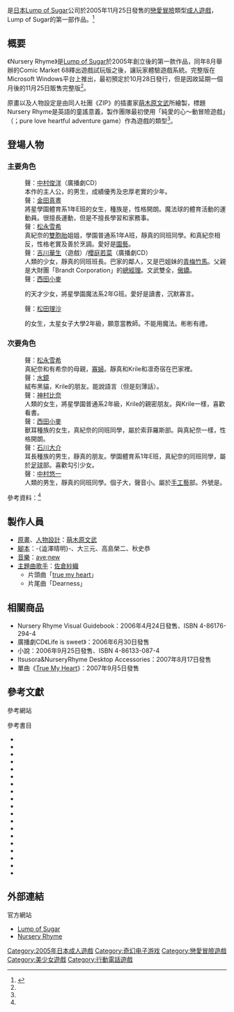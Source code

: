 {{Infobox animanga/Headerofja
|標題= Nursery Rhyme 
|圖像= Nursery Rhyme package.jpg
|尺寸= 200x 
|說明= 
|日文名稱= Nursery Rhyme -ナーサリィ☆ライム-
|英文名稱= 
|假名= ナーサリィ ライム 
|羅馬字= Nāsarī Raimu
|類型= [[美少女|美少女]]、[[愛情|戀愛]]、[[校園|校園]]
}}
{{Infobox animanga/Game
|標題= 
|圖像= 
|尺寸= 
|類型= [[戀愛冒險|戀愛冒險]]
|使用平台= [[Microsoft_Windows|Windows]] 98/ME/2000/XP（PC）<br />[[NTT_DoCoMo|DoCoMo]] FOMA900/901（手機）
|遊戲引擎= [[Ethornell|Ethornell]]
|開發團隊= [[Lump_of_Sugar|Lump of Sugar]]
|代理商= [[Lump_of_Sugar|Lump of Sugar]]（PC）<br />{{nihongo|[[Moepli|Moepli]]|もえぷり}}（手機）
|製作人= 
|監製= 
|腳本=  澁澤晴明、大三元、高島榮二、秋史恭
|人物設定= [[萌木原文武|萌木原文武]]
|音樂= [[ave;new|ave;new]]
|遊戲人數= 1
|發售日= 2005年11月25日（PC）<br />2006年9月8日（手機）
|對象年齡= 18禁
|結局數= 6
}}
{{Infobox animanga/Footerofja}}
{{日本作品|Nursery Rhyme|Nursery Rhyme -ナーサリィ☆ライム-}}是[[日本|日本]][[Lump_of_Sugar|Lump of Sugar]]公司於2005年11月25日發售的[[戀愛冒險|戀愛冒險]]類型[[日本成人遊戲|成人遊戲]]，Lump of Sugar的第一部作品。<ref name="A">{{cite web |url=http://www.getchu.com/soft.phtml?id=168681 |script-title=ja:Nursery Rhyme -ナーサリィ☆ライム- |publisher=Getchu.com |accessdate=2013-10-07 |language=ja |archive-date=2013-10-12 |archive-url=https://web.archive.org/web/20131012001524/http://www.getchu.com/soft.phtml?id=168681 |dead-url=no }}</ref>

== 概要 ==
《Nursery Rhyme》是[[Lump_of_Sugar|Lump of Sugar]]於2005年創立後的第一款作品，同年8月舉辦的Comic Market 68釋出遊戲試玩版之後，讓玩家體驗遊戲系統。完整版在Microsoft Windows平台上推出，最初預定於10月28日發行，但是因故延期一個月後的11月25日販售完整版<ref name="A" />。

原畫以及人物設定是由同人社團《ZIP》的插畫家[[萌木原文武|萌木原文武]]所繪製，標題Nursery Rhyme是英語的童謠意義，製作團隊最初使用「純愛的心～動冒險遊戲」（{{lang|ja|ピュアラブは～とふるアドベンチャーゲーム}}；pure love heartful adventure game）作為遊戲的類型<ref name="A" />。

== 登場人物 ==
=== 主要角色 ===
;{{nihongo|支倉靜真|支倉 静真|Hasekura Shizuma}}
:聲：[[中村俊洋|中村俊洋]]（廣播劇CD）
:本作的主人公，{{nihongo|將星學園普通系1年A班|将星学園普通科1年A組}}的男生，成績優秀及忠厚老實的少年。
;{{nihongo|巴真紀奈|巴 真紀奈|Tomoe Makina}}
:聲：[[金田真晝|金田真晝]]
:將星學園體育系1年E班的女生，種族是{{nihongo|「人類」|ヒューマン|Human}}，性格開朗。魔法球的體育活動{{nihongo|「索菲羅斯」|ソフィロス}}的運動員。很擅長運動，但是不擅長學習和家務事。
;{{nihongo|巴有希奈|巴 有希奈|Tomoe Yukina}}
:聲：[[松永雪希|松永雪希]]
:真紀奈的[[雙胞胎|雙胞胎]]姐姐，學園普通系1年A班，靜真的同班同學。和真紀奈相反，性格老實及善於烹調。愛好是[[园艺|園藝]]。
;{{nihongo|Tita Flawless Brandt|ティータ・フローレス・ブラント|Tīta Furōresu Buranto}}
:聲：[[吉川華生|吉川華生]]（遊戲）/[[櫻庭若菜|櫻庭若菜]]（廣播劇CD）
:人類的少女，靜真的同班班長。巴家的鄰人，又是巴姐妹的[[青梅竹馬|青梅竹馬]]。父親是大財團「Brandt Corporation」的[[总经理|總經理]]。文武雙全，[[傲嬌|傲嬌]]。
;{{nihongo|敷島·Krile|敷島・クルル|Shikishima Kururu}}
:聲：[[西田小麥|西田小麥]] 
:{{nihongo|[[獸耳|獸耳種族]]|ライカン|Lycan}}的天才少女，將星學園魔法系2年G班。愛好是讀書，沉默寡言。
;{{nihongo|凛·Lim Venus|凛・リム＝ウェムス|Rin Rimu Wemusu}}
:聲：[[松田理沙|松田理沙]]
:{{nihongo|[[精靈|耳長種族]]|エルファン|Elfan}}的女生，太星女子大學2年級，願意當教師。不能用魔法。彬彬有禮。

=== 次要角色 ===
;{{nihongo|巴由里亞|巴 由里亜|Tomoe Yuria}}
:聲：[[松永雪希|松永雪希]]
:真紀奈和有希奈的母親，[[寡妇|寡婦]]。靜真和Krile和凛奇宿在巴家裡。
;{{nihongo|Azrael|アズラエル|Azuraeru}}
:聲：[[水鏡_(配音員)|水鏡]]
:絨布黑貓，Krile的朋友。能說語言（但是刻薄話）。
;{{nihongo|舘川春奈|舘川 はるな|Tachikawa Haruna}}
:聲：[[神村比奈|神村比奈]]
:人類的女生，將星學園普通系2年級，Krile的親密朋友。與Krile一樣，喜歡看書。
;{{nihongo|Marie Kelly|マリー・ケリー|Marī Kerī}}
:聲：[[西田小麥|西田小麥]]
:獸耳種族的女生，真紀奈的同班同學，屬於索菲羅斯部。與真紀奈一樣，性格開朗。
;{{nihongo|Philippe Miyagawa|フィリップ・ミヤガワ|Firippu Miyagawa}}
:聲：[[石川大介|石川大介]]
:耳長種族的男生，靜真的朋友。學園體育系1年E班，真紀奈的同班同學，屬於[[足球|足球]]部。喜歡勾引少女。
;{{nihongo|東村山籐吉郎|東村山 籐吉郎|Higashimurayama Tōkichirō}}
:聲：[[中村悠一|中村悠一]]
:人類的男生，靜真的同班同學。個子大，聲音小。屬於[[手工艺|手工藝]]部。外號是{{nihongo|「藤」|フジ|Fuji}}。

參考資料：<ref name="A" />

== 製作人員 ==
*[[原画|原畫]]、[[人物設計|人物設計]]：[[萌木原文武|萌木原文武]]
*[[剧本|腳本]]：-{澁澤晴明}-、大三元、高島榮二、秋史恭 
*[[音樂|音樂]]：[[ave;new|ave;new]] 
*[[主題曲|主題曲]][[歌手|歌手]]：[[佐倉紗織|佐倉紗織]] 
**片頭曲「[[True_My_Heart|true my heart]]」  
**片尾曲「Dearness」

== 相關商品 ==
*Nursery Rhyme Visual Guidebook：2006年4月24日發售、ISBN 4-86176-294-4 
*廣播劇CD《Life is sweet》：2006年6月30日發售
*小說{{nihongo|《Nursery Rhyme 1.我的王子》|ナーサリィ☆ライム 1.わたくしのおうじさま}}：2006年9月25日發售、ISBN 4-86133-087-4
*Itsusora&NurseryRhyme Desktop Accessories{{nihongo|《[[Sugar_Pot!|Sugar Pot!]]》|{{lang-ja|しゅが☆ぽ!}}}}：2007年8月17日發售
*單曲《[[True_My_Heart|True My Heart]]》：2007年9月5日發售

== 參考文獻 ==
<div class="references-small">
;參考網站
<references />
;參考書目
*{{cite book zh|author=|script-title=ja:《Nursery Rhyme -ナーサリィ☆ライム-』ビジュアル・ガイドブック ビジュアルファンブック》 |date=2006年4月|publisher=JIVE|location=日本東京|language=ja|isbn=4-86176-294-4}}
*{{cite book zh|author=|script-title=ja:《電撃姫 11月号》 |date=2005年9月30日|publisher=MediaWork |location=日本東京|language=ja|}}
*{{cite book zh|author=|script-title=ja:《TECH GIAN 11月号》 |date=2005年9月21日|publisher=角川書店 |location=日本東京|language=ja|}}
*{{cite book zh|author=|script-title=ja:《コンプティーク 10月号》 |date=2005年9月10日|publisher=角川書店 |location=日本東京|language=ja|}}
*{{cite book zh|author=|script-title=ja:《BugBug 10月号》 |date=2005年9月3日|publisher=Sun-magazine |location=日本東京|language=ja|}}
*{{cite book zh|author=|script-title=ja:《電撃姫 10月号》 |date=2005年8月30日|publisher=MediaWork |location=日本東京|language=ja|}}
*{{cite book zh|author=|script-title=ja:《TECH GIAN 10月号》 |date=2005年8月21日|publisher=角川書店 |location=日本東京|language=ja|}}
*{{cite book zh|author=|script-title=ja:《コンプティーク 9月号》 |date=2005年8月10日|publisher=角川書店 |location=日本東京|language=ja|}}
*{{cite book zh|author=|script-title=ja:《BugBug 9月号》 |date=2005年8月3日|publisher=Sun-magazine |location=日本東京|language=ja|}}
*{{cite book zh|author=|script-title=ja:《電撃姫 9月号》 |date=2005年7月30日|publisher=MediaWork |location=日本東京|language=ja|}}
*{{cite book zh|author=|script-title=ja:《TECH GIAN 9月号》 |date=2005年7月21日|publisher=角川書店 |location=日本東京|language=ja|}}
*{{cite book zh|author=|script-title=ja:《コンプティーク 8月号》 |date=2005年7月8日|publisher=角川書店 |location=日本東京|language=ja|}}
*{{cite book zh|author=|script-title=ja:《電撃姫 8月号》 |date=2005年6月30日|publisher=MediaWork |location=日本東京|language=ja|}}
*{{cite book zh|author=|script-title=ja:《電撃姫 7月号》 |date=2005年5月30日|publisher=MediaWork |location=日本東京|language=ja|}}
*{{cite book zh|author=|script-title=ja:《コンプティーク 7月号》 |date=2005年6月10日|publisher=角川書店 |location=日本東京|language=ja|}}
*{{cite book zh|author=|script-title=ja:《BugBug 6月号》 |date=2005年5月2日|publisher=Sun-magazine |location=日本東京|language=ja|}}
*{{cite book zh|author=|script-title=ja:《P-mate 6月号》 |date=2005年4月30日|publisher=Hobby Japan |location=日本東京|language=ja|}}
*{{cite book zh|author=|script-title=ja:《電撃姫 6月号》 |date=2005年4月30日|publisher=MediaWork |location=日本東京|language=ja|}}
*{{cite book zh|author=|script-title=ja:《TECH GIAN 6月号》 |date=2005年4月30日|publisher=角川書店 |location=日本東京|language=ja|}}
</div>

== 外部連結 ==
;官方網站 {{Ja icon}}
* [http://www.lumpofsugar.co.jp/ Lump of Sugar]{{Wayback|url=http://www.lumpofsugar.co.jp/ |date=20080913123953 }}
* [http://www.lumpofsugar.co.jp/product/nursery_rhyme/index.html Nursery Rhyme]{{WebCite|url=https://www.webcitation.org/6DGGHZje8?url=http://www.lumpofsugar.co.jp/product/nursery_rhyme/index.html |date=20121229014224 |dateformat=iso }}

{{Lump of Sugar}}

[[Category:2005年日本成人遊戲|Category:2005年日本成人遊戲]]
[[Category:奇幻电子游戏|Category:奇幻电子游戏]]
[[Category:戀愛冒險遊戲|Category:戀愛冒險遊戲]]
[[Category:美少女遊戲|Category:美少女遊戲]]
[[Category:行動電話遊戲|Category:行動電話遊戲]]